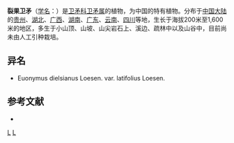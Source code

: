 {{Speciesbox 
| taxon = Euonymus dielsianus
| authority = Loes.
}}
'''裂果卫矛'''（[[学名|学名]]：{{lang|la|''Euonymus dielsianus''}}）是[[卫矛科|卫矛科]][[卫矛属|卫矛属]]的植物，为中国的特有植物。分布于[[中国大陆|中国大陆]]的[[贵州|贵州]]、[[湖北|湖北]]、[[广西|广西]]、[[湖南|湖南]]、[[广东|广东]]、[[云南|云南]]、[[四川|四川]]等地，生长于海拔200米至1,600米的地区，多生于小山顶、山坡、山尖岩石上、溪边、疏林中以及山谷中，目前尚未由人工引种栽培。

== 异名 ==
* Euonymus dielsianus Loesen. var. latifolius Loesen.

== 参考文献 ==
<div class="references-small">
* {{cite web| url =http://www.bioinfo.cn/db05/KmzwSpecies.php?action=view&id=2552| title =裂果卫矛| work =《中国高等植物数据库全库》| publisher =中国科学院微生物研究所| author =昆明植物研究所| accessdate =2009-02-23| deadurl =yes| archiveurl =https://web.archive.org/web/20160305015932/http://www.bioinfo.cn/db05/KmzwSpecies.php?action=view&id=2552| archivedate =2016-03-05| df =}}
</div>

{{Taxonbar}}

[[Category:卫矛属|L]]
[[Category:中國特有植物|L]]
{{plant-stub}}